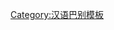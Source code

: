 {{User language-3|cmn-jiaoliao|该用户的'''[[:Category:cmn-jiaoliao 使用者|胶辽官话]]'''讲得'''[[:Category:cmn-jiaoliao-3 使用者|还行吧]]'''。|胶辽官话|13|9}}<noinclude>[[Category:汉语巴别模板]]</noinclude>